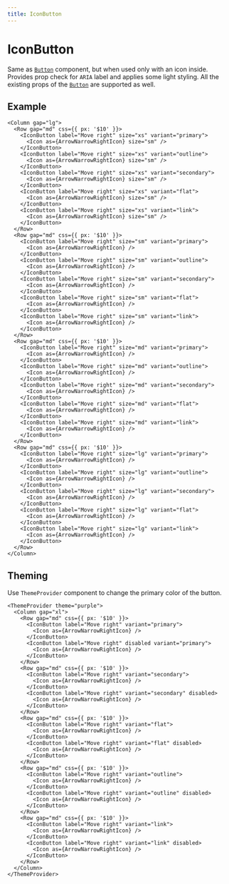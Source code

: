 ```yaml
---
title: IconButton
---
```


# IconButton

Same as [`Button`](/components/Button) component, but when used only with an icon inside. Provides prop check for `ARIA` label and applies some light styling. All the existing props of the [`Button`](/components/Button) are supported as well.

## Example

```tsx preview
<Column gap="lg">
  <Row gap="md" css={{ px: '$10' }}>
    <IconButton label="Move right" size="xs" variant="primary">
      <Icon as={ArrowNarrowRightIcon} size="sm" />
    </IconButton>
    <IconButton label="Move right" size="xs" variant="outline">
      <Icon as={ArrowNarrowRightIcon} size="sm" />
    </IconButton>
    <IconButton label="Move right" size="xs" variant="secondary">
      <Icon as={ArrowNarrowRightIcon} size="sm" />
    </IconButton>
    <IconButton label="Move right" size="xs" variant="flat">
      <Icon as={ArrowNarrowRightIcon} size="sm" />
    </IconButton>
    <IconButton label="Move right" size="xs" variant="link">
      <Icon as={ArrowNarrowRightIcon} size="sm" />
    </IconButton>
  </Row>
  <Row gap="md" css={{ px: '$10' }}>
    <IconButton label="Move right" size="sm" variant="primary">
      <Icon as={ArrowNarrowRightIcon} />
    </IconButton>
    <IconButton label="Move right" size="sm" variant="outline">
      <Icon as={ArrowNarrowRightIcon} />
    </IconButton>
    <IconButton label="Move right" size="sm" variant="secondary">
      <Icon as={ArrowNarrowRightIcon} />
    </IconButton>
    <IconButton label="Move right" size="sm" variant="flat">
      <Icon as={ArrowNarrowRightIcon} />
    </IconButton>
    <IconButton label="Move right" size="sm" variant="link">
      <Icon as={ArrowNarrowRightIcon} />
    </IconButton>
  </Row>
  <Row gap="md" css={{ px: '$10' }}>
    <IconButton label="Move right" size="md" variant="primary">
      <Icon as={ArrowNarrowRightIcon} />
    </IconButton>
    <IconButton label="Move right" size="md" variant="outline">
      <Icon as={ArrowNarrowRightIcon} />
    </IconButton>
    <IconButton label="Move right" size="md" variant="secondary">
      <Icon as={ArrowNarrowRightIcon} />
    </IconButton>
    <IconButton label="Move right" size="md" variant="flat">
      <Icon as={ArrowNarrowRightIcon} />
    </IconButton>
    <IconButton label="Move right" size="md" variant="link">
      <Icon as={ArrowNarrowRightIcon} />
    </IconButton>
  </Row>
  <Row gap="md" css={{ px: '$10' }}>
    <IconButton label="Move right" size="lg" variant="primary">
      <Icon as={ArrowNarrowRightIcon} />
    </IconButton>
    <IconButton label="Move right" size="lg" variant="outline">
      <Icon as={ArrowNarrowRightIcon} />
    </IconButton>
    <IconButton label="Move right" size="lg" variant="secondary">
      <Icon as={ArrowNarrowRightIcon} />
    </IconButton>
    <IconButton label="Move right" size="lg" variant="flat">
      <Icon as={ArrowNarrowRightIcon} />
    </IconButton>
    <IconButton label="Move right" size="lg" variant="link">
      <Icon as={ArrowNarrowRightIcon} />
    </IconButton>
  </Row>
</Column>
```

## Theming

Use `ThemeProvider` component to change the primary color of the button.

```tsx preview
<ThemeProvider theme="purple">
  <Column gap="xl">
    <Row gap="md" css={{ px: '$10' }}>
      <IconButton label="Move right" variant="primary">
        <Icon as={ArrowNarrowRightIcon} />
      </IconButton>
      <IconButton label="Move right" disabled variant="primary">
        <Icon as={ArrowNarrowRightIcon} />
      </IconButton>
    </Row>
    <Row gap="md" css={{ px: '$10' }}>
      <IconButton label="Move right" variant="secondary">
        <Icon as={ArrowNarrowRightIcon} />
      </IconButton>
      <IconButton label="Move right" variant="secondary" disabled>
        <Icon as={ArrowNarrowRightIcon} />
      </IconButton>
    </Row>
    <Row gap="md" css={{ px: '$10' }}>
      <IconButton label="Move right" variant="flat">
        <Icon as={ArrowNarrowRightIcon} />
      </IconButton>
      <IconButton label="Move right" variant="flat" disabled>
        <Icon as={ArrowNarrowRightIcon} />
      </IconButton>
    </Row>
    <Row gap="md" css={{ px: '$10' }}>
      <IconButton label="Move right" variant="outline">
        <Icon as={ArrowNarrowRightIcon} />
      </IconButton>
      <IconButton label="Move right" variant="outline" disabled>
        <Icon as={ArrowNarrowRightIcon} />
      </IconButton>
    </Row>
    <Row gap="md" css={{ px: '$10' }}>
      <IconButton label="Move right" variant="link">
        <Icon as={ArrowNarrowRightIcon} />
      </IconButton>
      <IconButton label="Move right" variant="link" disabled>
        <Icon as={ArrowNarrowRightIcon} />
      </IconButton>
    </Row>
  </Column>
</ThemeProvider>
```
